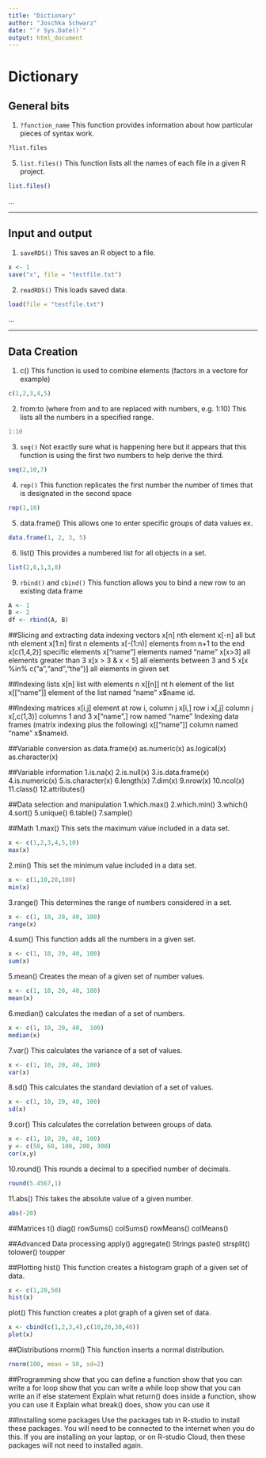 ```yaml
---
title: "Dictionary"
author: "Joschka Schwarz"
date: "`r Sys.Date()`"
output: html_document
---
```


# Dictionary {-}

## General bits

1. `?function_name`
This function provides information about how particular pieces of syntax work. 
```r
?list.files
```

5. `list.files()`
This function lists all the names of each file in a given R project.
```r
list.files()
```

...

***

## Input and output
1. `saveRDS()`
This saves an R object to a file.
```r
x <- 1
save("x", file = "testfile.txt")
```


2. `readRDS()`
This loads saved data.
```r
load(file = "testfile.txt")
```

...

***

## Data Creation
1. c()
This function is used to combine elements (factors in a vectore for example)
```r
c(1,2,3,4,5)
```


2. from:to (where from and to are replaced with numbers, e.g. 1:10)
This lists all the numbers in a specified range.
```r
1:10
```


3. `seq()`
Not exactly sure what is happening here but it appears that this function is using the first two numbers to help derive the third.
```r
seq(2,10,7)
```


4. `rep()`
This function replicates the first number the number of times that is designated in the second space
```r
rep(1,10)
```


5. data.frame()
This allows one to enter specific groups of data values
ex.
```r
data.frame(1, 2, 3, 5)
```

6. list()
This provides a numbered list for all objects in a set.
```r
list(2,6,1,3,8)
```

9. `rbind()` and  `cbind()`
This function allows you to bind a new row to an existing data frame
```r
A <- 1
B <- 2
df <- rbind(A, B)
```


##Slicing and extracting data indexing vectors
x[n] nth element
x[-n] all but nth element
x[1:n] first n elements
x[-(1:n)] elements from n+1 to the end
x[c(1,4,2)] specific elements
x[“name”] elements named “name”
x[x>3] all elements greater than 3
x[x > 3 & x < 5] all elements between 3 and 5
x[x %in% c(“a”,“and”,“the”)] all elements in given set

##Indexing lists
x[n] list with elements n
x[[n]] nt h element of the list
x[[“name”]] element of the list named “name”
x$name id.

##Indexing matrices
x[i,j] element at row i, column j
x[i,] row i
x[,j] column j
x[,c(1,3)] columns 1 and 3
x[“name”,] row named “name”
Indexing data frames (matrix indexing plus the following)
x[[“name”]] column named “name”
x$nameid.

##Variable conversion
as.data.frame(x)
as.numeric(x)
as.logical(x)
as.character(x)

##Variable information
1.is.na(x)
2.is.null(x)
3.is.data.frame(x)
4.is.numeric(x)
5.is.character(x)
6.length(x)
7.dim(x)
9.nrow(x)
10.ncol(x)
11.class()
12.attributes()

##Data selection and manipulation
1.which.max()
2.which.min()
3.which()
4.sort()
5.unique()
6.table()
7.sample()

##Math
1.max()
This sets the maximum value included in a data set.
```r
x <- c(1,2,3,4,5,10)
max(x)
```


2.min()
This set the minimum value included in a data set.
```r
x <- c(1,10,20,100)
min(x)
```


3.range()
This determines the range of numbers considered in a set.
```r
x <- c(1, 10, 20, 40, 100)
range(x)
```


4.sum()
This function adds all the numbers in a given set.
```r
x <- c(1, 10, 20, 40, 100)
sum(x)

```


5.mean()
Creates the mean of a given set of number values.
```r
x <- c(1, 10, 20, 40, 100)
mean(x)
```


6.median()
calculates the median of a set of numbers.
```r
x <- c(1, 10, 20, 40,  100)
median(x)
```


7.var()
This calculates the variance of a set of values.
```r
x <- c(1, 10, 20, 40, 100)
var(x)
```

8.sd()
This calculates the standard deviation of a set of values.
```r
x <- c(1, 10, 20, 40, 100)
sd(x)
```

9.cor()
This calculates the correlation between groups of data.
```r
x <- c(1, 10, 20, 40, 100)
y <- c(50, 60, 100, 200, 300)
cor(x,y)
```

10.round()
This rounds a decimal to a specified number of decimals.
```r
round(5.4567,1)
```

11.abs()
This takes the absolute value of a given number.
```r
abs(-20)
```


##Matrices
t()
diag()
rowSums()
colSums()
rowMeans()
colMeans()

##Advanced Data processing
apply()
aggregate()
Strings
paste()
strsplit()
tolower()
toupper

##Plotting
hist()
This function creates a histogram graph of a given set of data.
```r
x <- c(1,20,50)
hist(x)
```


plot()
This function creates a plot graph of a given set of data.
```r
x <- cbind(c(1,2,3,4),c(10,20,30,40))
plot(x)
```


##Distributions
rnorm()
This function inserts a normal distribution.
```r
rnorm(100, mean = 50, sd=2)
```


##Programming
show that you can define a function
show that you can write a for loop
show that you can write a while loop
show that you can write an if else statement
Explain what return() does inside a function, show you can use it
Explain what break() does, show you can use it

##Installing some packages
Use the packages tab in R-studio to install these packages. You will need to be connected to the internet when you do this. If you are installing on your laptop, or on R-studio Cloud, then these packages will not need to installed again.
